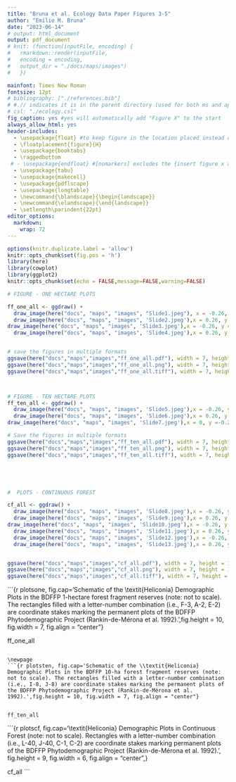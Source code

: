 ```yaml
---
title: "Bruna et al. Ecology Data Paper Figures 3-5"
author: "Emilio M. Bruna"
date: "2023-06-14"
# output: html_document
output: pdf_document
# knit: (function(inputFile, encoding) {
#   rmarkdown::render(inputFile,
#   encoding = encoding,
#   output_dir = "./docs/maps/images")
#   })

mainfont: Times New Roman
fontsize: 12pt
# bibliography: ["./references.bib"] 
# #.// indicates it is in the parent directory (used for both ms and appendix)
# csl: "./ecology.csl"
fig_caption: yes #yes will automatically add "Figure X" to the start 
always_allow_html: yes
header-includes:
  - \usepackage{float} #to keep figure in the location placed instead of end
  - \floatplacement{figure}{H}
  - \usepackage{booktabs}
  - \raggedbottom
 # - \usepackage{endfloat} #[nomarkers] excludes the {insert figure x around here] from main text. The others exclude the list of tables and figures. https://cs.brown.edu/about/system/managed/latex/doc/endfloat.pdf
  - \usepackage{tabu}
  - \usepackage{makecell}
  - \usepackage{pdflscape}
  - \usepackage{longtable}
  - \newcommand{\blandscape}{\begin{landscape}}
  - \newcommand{\elandscape}{\end{landscape}}
  - \setlength\parindent{22pt}
editor_options: 
  markdown: 
    wrap: 72
---
```


```r
options(knitr.duplicate.label = 'allow')
knitr::opts_chunk$set(fig.pos = 'h')
library(here)
library(cowplot)
library(ggplot2)
knitr::opts_chunk$set(echo = FALSE,message=FALSE,warning=FALSE)
```


```r
# FIGURE - ONE HECTARE PLOTS 

ff_one_all <- ggdraw() +
  draw_image(here("docs", "maps", "images", "Slide1.jpeg"), x = -0.26, y = 0.2, scale = .5)+
  draw_image(here("docs", "maps", "images", 'Slide2.jpeg'),x = 0.26, y =0.2, scale = .5)+
draw_image(here("docs", "maps", "images", 'Slide3.jpeg'),x = -0.26, y =-0.15, scale = .5)+
  draw_image(here("docs", "maps", "images", 'Slide4.jpeg'),x = 0.26, y = -0.15, scale = .5)


# save the figures in multiple formats
ggsave(here("docs","maps","images","ff_one_all.pdf"), width = 7, height = 10, units = "in",bg="white")
ggsave(here("docs","maps","images","ff_one_all.png"), width = 7, height = 10, units = "in",bg="white")
ggsave(here("docs","maps","images","ff_one_all.tiff"), width = 7, height = 10, units = "in",bg="white")



# FIGURE - TEN HECTARE PLOTS 
ff_ten_all <- ggdraw() +
  draw_image(here("docs", "maps", "images", 'Slide5.jpeg'),x = -0.26, y = 0.2, scale = .5)+
  draw_image(here("docs", "maps", "images", 'Slide6.jpeg'),x = 0.26, y =0.2, scale = .5)+
draw_image(here("docs", "maps", "images", 'Slide7.jpeg'),x = 0, y =-0.2, scale = .5)

# Save the figures in multiple formats
ggsave(here("docs","maps","images","ff_ten_all.pdf"), width = 7, height = 10, units = "in",bg="white")
ggsave(here("docs","maps","images","ff_ten_all.png"), width = 7, height = 10, units = "in",bg="white")
ggsave(here("docs","maps","images","ff_ten_all.tiff"), width = 7, height = 10, units = "in",bg="white")





#  PLOTS - CONTINUOUS FOREST

cf_all <- ggdraw() +
  draw_image(here("docs", "maps", "images", 'Slide8.jpeg'),x = -0.26, y = 0.3, scale = .5)+
  draw_image(here("docs", "maps", "images", 'Slide9.jpeg'),x = 0.26, y =0.3, scale = .5)+
draw_image(here("docs", "maps", "images", 'Slide10.jpeg'),x = -0.26, y =-0.01, scale = .5)+
  draw_image(here("docs", "maps", "images", 'Slide11.jpeg'),x = 0.26, y = -0.01, scale = .5)+
  draw_image(here("docs", "maps", "images", 'Slide12.jpeg'),x = -0.26, y = -0.325, scale = .5)+
  draw_image(here("docs", "maps", "images", 'Slide13.jpeg'),x = 0.26, y =-0.28, scale = .5)


ggsave(here("docs","maps","images","cf_all.pdf"), width = 7, height = 10, units = "in",bg="white")
ggsave(here("docs","maps","images","cf_all.png"), width = 7, height = 10, units = "in",bg="white")
ggsave(here("docs","maps","images","cf_all.tiff"), width = 7, height = 10, units = "in",bg="white")

```


```{r plotsone, fig.cap='Schematic of the \\textit{Heliconia} Demographic Plots in the BDFFP 1-hectare forest fragment reserves (note: not to scale). The rectangles filled with a letter-number combination (i.e., F-3, A-2, E-2) are coordinate stakes marking the permanent plots of the BDFFP Phytodemographic Project (Rankin-de-Mérona et al. 1992).',fig.height = 10, fig.width = 7, fig.align = "center"}

ff_one_all
```

\newpage
```{r plotsten, fig.cap='Schematic of the \\textit{Heliconia} Demographic Plots in the BDFFP 10-ha forest fragment reserves (note: not to scale). The rectangles filled with a letter-number combination (i.e., I-8, J-8) are coordinate stakes marking the permanent plots of the BDFFP Phytodemographic Project (Rankin-de-Mérona et al. 1992).',fig.height = 10, fig.width = 7, fig.align = "center"}


ff_ten_all
```

\newpage

```{r plotscf,  fig.cap='\\textit{Heliconia} Demographic Plots in Continuous Forest (note: not to scale). Rectangles with a letter-number combination (i.e., L-40, J-40, C-1, C-2) are coordinate stakes marking permanent plots of the BDFFP Phytodemographic Project (Rankin-de-Mérona et al. 1992).', fig.height = 9, fig.width = 6, fig.align = "center",}


cf_all
```